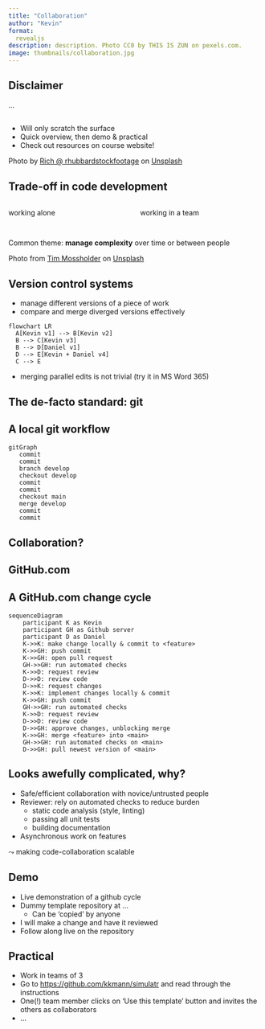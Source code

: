 ```yaml
---
title: "Collaboration"
author: "Kevin"
format: 
  revealjs
description: description. Photo CC0 by THIS IS ZUN on pexels.com.
image: thumbnails/collaboration.jpg
---
```



## Disclaimer

...


## {background-image=resources/scratch.jpg}

::: {.absolute bottom=100 left=0 right=650}
* Will only scratch the surface
* Quick overview, then demo & practical
* Check out resources on course website!
:::

::: {.footer}
Photo by <a href="https://unsplash.com/@rhubbardstockfootage?utm_source=unsplash&utm_medium=referral&utm_content=creditCopyText">Rich @ rhubbardstockfootage</a> on <a href="https://unsplash.com/photos/dEATKItQazc?utm_source=unsplash&utm_medium=referral&utm_content=creditCopyText">Unsplash</a>
:::


## Trade-off in code development

:::: {.columns}

::: {.column width="50%"}
working alone
:::

::: {.column width="50%"}
working in a team
:::

::::


## {background-image=resources/complexity.jpg}

::: {.absolute top=200 left=625}
Common theme: **manage complexity** over time or between people
:::

::: {.footer}
Photo from <a href="https://unsplash.com/@timmossholder?utm_source=unsplash&utm_medium=referral&utm_content=creditCopyText">Tim Mossholder</a> on <a href="https://unsplash.com/de/fotos/FwzhysPCQZc?utm_source=unsplash&utm_medium=referral&utm_content=creditCopyText">Unsplash</a>
:::


## Version control systems

* manage different versions of a piece of work
* compare and merge diverged versions effectively

```mermaid
flowchart LR
  A[Kevin v1] --> B[Kevin v2]
  B --> C[Kevin v3]
  B --> D[Daniel v1]
  D --> E[Kevin + Daniel v4]
  C --> E
```

* merging parallel edits is not trivial (try it in MS Word 365)


## The de-facto standard: git


## A local git workflow

```mermaid
gitGraph
   commit
   commit
   branch develop
   checkout develop
   commit
   commit
   checkout main
   merge develop
   commit
   commit
```


## Collaboration?


## GitHub.com


## {background-iframe="https://r-universe.dev/search/" background-interactive="true"}


## A GitHub.com change cycle {.scrollable}

```mermaid
sequenceDiagram
    participant K as Kevin
    participant GH as Github server
    participant D as Daniel
    K->>K: make change locally & commit to <feature>
    K->>GH: push commit
    K->>GH: open pull request
    GH->>GH: run automated checks
    K->>D: request review
    D->>D: review code
    D->>K: request changes
    K->>K: implement changes locally & commit
    K->>GH: push commit
    GH->>GH: run automated checks
    K->>D: request review
    D->>D: review code
    D->>GH: approve changes, unblocking merge
    K->>GH: merge <feature> into <main>
    GH->>GH: run automated checks on <main>
    D->>GH: pull newest version of <main>
```


## Looks awefully complicated, why?

* Safe/efficient collaboration with novice/untrusted people
* Reviewer: rely on automated checks to reduce burden
  * static code analysis (style, linting)
  * passing all unit tests
  * building documentation
* Asynchronous work on features

$\leadsto$ making code-collaboration scalable


## Demo

* Live demonstration of a github cycle
* Dummy template repository at ...
  * Can be 'copied' by anyone
* I will make a change and have it reviewed
* Follow along live on the repository


## Practical

* Work in teams of 3
* Go to [https://github.com/kkmann/simulatr](https://github.com/kkmann/simulatr) and read through the instructions
* One(!) team member clicks on 'Use this template' button and invites the others as collaborators
* ...


